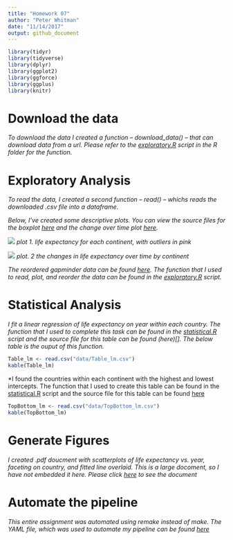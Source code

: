 ```yaml
---
title: "Homework 07"
author: "Peter Whitman"
date: "11/14/2017"
output: github_document
---
```


```r
library(tidyr)
library(tidyverse)
library(dplyr)
library(ggplot2)
library(ggforce)
library(ggplus)
library(knitr)
```

# Download the data

*To download the data I created a function -- download_data() -- that can download data from a url. Please refer to the [exploratory.R]() script in the R folder for the function.*

# Exploratory Analysis

*To read the data, I created a second function -- read() -- whichs reads the downloaded .csv file into a dataframe.*

*Below, I've created some descriptive plots. You can view the source files for the boxplot [here]() and the change over time plot [here]().*


![](figures/LifeExp_BoxPlot.png)
*plot 1. life expectancy for each continent, with outliers in pink*

![](figures/LifeExp_OverTime.png)
*plot. 2 the changes in life expectancy over time by continent*

*The reordered gapminder data can be found [here](). The function that I used to read, plot, and reorder the data can be found in the [exploratory.R]() script.*

# Statistical Analysis

*I fit a linear regression of life expectancy on year within each country. The function that I used to complete this task can be found in the [statistical.R]() script and the source file for this table can be found (here)[]. The below table is the ouput of this function.*

```r
Table_lm <- read.csv("data/Table_lm.csv")
kable(Table_lm)
```

*I found the countries within each continent with the highest and lowest intercepts. The function that I used to create this table can be found in the [statistical.R]() script and the source file for this table can be found [here]()

```r
TopBottom_lm <- read.csv("data/TopBottom_lm.csv")
kable(TopBottom_lm)
```

# Generate Figures

*I created .pdf doucment with scatterplots of life expectancy vs. year, faceting on country, and fitted line overlaid. This is a large docoment, so I have not embedded it here. Please click [here]() to see the document*

# Automate the pipeline

*This entire assignment was automated using remake instead of make. The YAML file, which was used to automate my pipeline can be found [here]()*
